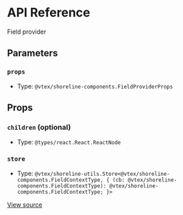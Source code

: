 # API Reference

Field provider

## Parameters

### `props`

- Type: `@vtex/shoreline-components.FieldProviderProps`

## Props

### `children` (optional)

- Type: `@types/react.React.ReactNode`

### `store`

- Type: `@vtex/shoreline-utils.Store<@vtex/shoreline-components.FieldContextType, { (cb: @vtex/shoreline-components.FieldContextType): @vtex/shoreline-components.FieldContextType; }>`

[View source](https://github.com/vtex/shoreline/blob/4a5bce6b0/packages/components/src/field/field-provider.tsx#L10)
